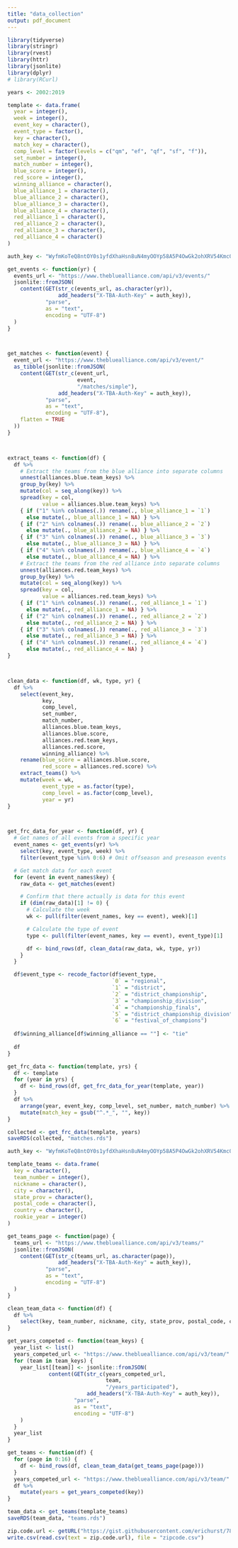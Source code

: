 ```yaml
---
title: "data_collection"
output: pdf_document
---
```


```r
library(tidyverse)
library(stringr)
library(rvest)
library(httr)
library(jsonlite)
library(dplyr)
# library(RCurl)

years <- 2002:2019
```

```r

template <- data.frame(
  year = integer(),
  week = integer(),
  event_key = character(),
  event_type = factor(),
  key = character(),
  match_key = character(),
  comp_level = factor(levels = c("qm", "ef", "qf", "sf", "f")),
  set_number = integer(),
  match_number = integer(),
  blue_score = integer(),
  red_score = integer(),
  winning_alliance = character(),
  blue_alliance_1 = character(),
  blue_alliance_2 = character(),
  blue_alliance_3 = character(),
  blue_alliance_4 = character(),
  red_alliance_1 = character(),
  red_alliance_2 = character(),
  red_alliance_3 = character(),
  red_alliance_4 = character()
)

auth_key <- "WyfmKoTeQ8ntOY0s1yfdXhaHsn8uN4myOOYp58A5P4OwGk2ohXRV54Kmc0tHJ7CM"

get_events <- function(yr) {
  events_url <- "https://www.thebluealliance.com/api/v3/events/"
  jsonlite::fromJSON(
    content(GET(str_c(events_url, as.character(yr)), 
                add_headers("X-TBA-Auth-Key" = auth_key)), 
            "parse", 
            as = "text", 
            encoding = "UTF-8")
  )
}



get_matches <- function(event) {
  event_url <- "https://www.thebluealliance.com/api/v3/event/"
  as_tibble(jsonlite::fromJSON(
    content(GET(str_c(event_url, 
                      event, 
                      "/matches/simple"), 
                add_headers("X-TBA-Auth-Key" = auth_key)), 
            "parse", 
            as = "text", 
            encoding = "UTF-8"),
    flatten = TRUE
  ))
}



extract_teams <- function(df) {
  df %>%
    # Extract the teams from the blue alliance into separate columns
    unnest(alliances.blue.team_keys) %>%
    group_by(key) %>%
    mutate(col = seq_along(key)) %>%
    spread(key = col, 
           value = alliances.blue.team_keys) %>%
    { if ("1" %in% colnames(.)) rename(., blue_alliance_1 = `1`)
      else mutate(., blue_alliance_1 = NA) } %>%
    { if ("2" %in% colnames(.)) rename(., blue_alliance_2 = `2`)
      else mutate(., blue_alliance_2 = NA) } %>%
    { if ("3" %in% colnames(.)) rename(., blue_alliance_3 = `3`)
      else mutate(., blue_alliance_3 = NA) } %>%
    { if ("4" %in% colnames(.)) rename(., blue_alliance_4 = `4`)
      else mutate(., blue_alliance_4 = NA) } %>%
    # Extract the teams from the red alliance into separate columns
    unnest(alliances.red.team_keys) %>%
    group_by(key) %>%
    mutate(col = seq_along(key)) %>%
    spread(key = col, 
           value = alliances.red.team_keys) %>%
    { if ("1" %in% colnames(.)) rename(., red_alliance_1 = `1`)
      else mutate(., red_alliance_1 = NA) } %>%
    { if ("2" %in% colnames(.)) rename(., red_alliance_2 = `2`)
      else mutate(., red_alliance_2 = NA) } %>%
    { if ("3" %in% colnames(.)) rename(., red_alliance_3 = `3`)
      else mutate(., red_alliance_3 = NA) } %>%
    { if ("4" %in% colnames(.)) rename(., red_alliance_4 = `4`)
      else mutate(., red_alliance_4 = NA) }
}



clean_data <- function(df, wk, type, yr) {
  df %>%
    select(event_key,
           key,
           comp_level,
           set_number,
           match_number,
           alliances.blue.team_keys,
           alliances.blue.score,
           alliances.red.team_keys,
           alliances.red.score,
           winning_alliance) %>%
    rename(blue_score = alliances.blue.score,
           red_score = alliances.red.score) %>%
    extract_teams() %>%
    mutate(week = wk,
           event_type = as.factor(type),
           comp_level = as.factor(comp_level),
           year = yr)
}



get_frc_data_for_year <- function(df, yr) {
  # Get names of all events from a specific year
  event_names <- get_events(yr) %>%
    select(key, event_type, week) %>%
    filter(event_type %in% 0:6) # Omit offseason and preseason events

  # Get match data for each event
  for (event in event_names$key) {
    raw_data <- get_matches(event)

    # Confirm that there actually is data for this event
    if (dim(raw_data)[1] != 0) {
      # Calculate the week
      wk <- pull(filter(event_names, key == event), week)[1]

      # Calculate the type of event
      type <- pull(filter(event_names, key == event), event_type)[1]

      df <- bind_rows(df, clean_data(raw_data, wk, type, yr))
    }
  }

  df$event_type <- recode_factor(df$event_type, 
                                 `0` = "regional",
                                 `1` = "district",
                                 `2` = "district_championship",
                                 `3` = "championship_division",
                                 `4` = "championship_finals",
                                 `5` = "district_championship_division",
                                 `6` = "festival_of_champions")
  
  df$winning_alliance[df$winning_alliance == ""] <- "tie"
  
  df
}

get_frc_data <- function(template, yrs) {
  df <- template
  for (year in yrs) {
    df <- bind_rows(df, get_frc_data_for_year(template, year))
  }
  df %>%
    arrange(year, event_key, comp_level, set_number, match_number) %>%
    mutate(match_key = gsub("^.*_", "", key))
}

collected <- get_frc_data(template, years)
saveRDS(collected, "matches.rds")
```


```r
auth_key <- "WyfmKoTeQ8ntOY0s1yfdXhaHsn8uN4myOOYp58A5P4OwGk2ohXRV54Kmc0tHJ7CM"

template_teams <- data.frame(
  key = character(),
  team_number = integer(),
  nickname = character(),
  city = character(),
  state_prov = character(),
  postal_code = character(),
  country = character(),
  rookie_year = integer()
)

get_teams_page <- function(page) {
  teams_url <- "https://www.thebluealliance.com/api/v3/teams/"
  jsonlite::fromJSON(
    content(GET(str_c(teams_url, as.character(page)), 
                add_headers("X-TBA-Auth-Key" = auth_key)), 
            "parse", 
            as = "text", 
            encoding = "UTF-8")
  )
}

clean_team_data <- function(df) {
  df %>%
    select(key, team_number, nickname, city, state_prov, postal_code, country, rookie_year)
}

get_years_competed <- function(team_keys) {
  year_list <- list()
  years_competed_url <- "https://www.thebluealliance.com/api/v3/team/"
  for (team in team_keys) {
    year_list[[team]] <- jsonlite::fromJSON(
             content(GET(str_c(years_competed_url,
                               team,
                               "/years_participated"), 
                         add_headers("X-TBA-Auth-Key" = auth_key)), 
                     "parse",
                     as = "text",
                     encoding = "UTF-8")
    )
  }
  year_list
}

get_teams <- function(df) {
  for (page in 0:16) {
    df <- bind_rows(df, clean_team_data(get_teams_page(page)))
  }
  years_competed_url <- "https://www.thebluealliance.com/api/v3/team/"
  df %>%
    mutate(years = get_years_competed(key))
}

team_data <- get_teams(template_teams)
saveRDS(team_data, "teams.rds")
```

```r
zip.code.url <- getURL("https://gist.githubusercontent.com/erichurst/7882666/raw/5bdc46db47d9515269ab12ed6fb2850377fd869e/US%2520Zip%2520Codes%2520from%25202013%2520Government%2520Data")
write.csv(read.csv(text = zip.code.url), file = "zipcode.csv")
```

